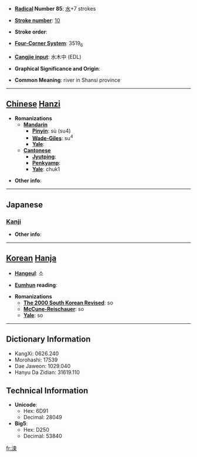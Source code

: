 * '''[[Wiktionary:Chinese radical index| Radical]] Number 85''': [[Wiktionary:Chinese radical index 水|水]]+7 strokes

* '''[[Wiktionary:Chinese total strokes index|Stroke number]]''': [[Wiktionary:Chinese total strokes index 10|10]]

* '''Stroke order''': 

* '''[[Wiktionary:Chinese four corner index|Four-Corner System]]''': 3519<sub>6</sub>

* '''[[Wiktionary:Chinese Cangjie index|Cangjie input]]''': 水木中 (EDL)

* '''Graphical Significance and Origin''': 

* '''Common Meaning''': river in Shansi province

----

== [[Chinese]] [[Hanzi]] ==

* '''Romanizations'''
** '''[[Mandarin]]'''
*** '''[[Pinyin]]''': sù (su4)
*** '''[[Wade-Giles]]''': su<sup>4</sup>
*** '''[[Yale]]''': 
** '''[[Cantonese]]'''
*** '''[[Jyutping]]''':
*** '''[[Penkyamp]]''': 
*** '''[[Yale]]''': chuk1

* '''Other info''': 

----

==Japanese==
===[[Kanji]]===
{{kanji|on readings=[[そう]] (sō), [[す]] (su), [[しゅう]] (shū), [[しゅ]] (shu)
|kun readings=[[すすぐ]] (susugu)
}}

* '''Other info''':  

----

== [[Korean]] [[Hanja]] ==

* '''[[Hangeul]]''': 소

* '''[[Eumhun]] reading''': 

* '''Romanizations'''
** '''[[The 2000 South Korean Revised Romanization|The 2000 South Korean Revised]]''': so
** '''[[McCune-Reischauer]]''': so
** '''[[Yale]]''': so

----

== Dictionary Information ==

* KangXi: 0626.240
* Morohashi: 17539
* Dae Jaweon: 1029.040
* Hanyu Da Zidian: 31619.110

== Technical Information ==

* '''Unicode''':
** Hex: 6D91
** Decimal: 28049
* '''Big5''':
** Hex: D250
** Decimal: 53840

[[fr:涑]]